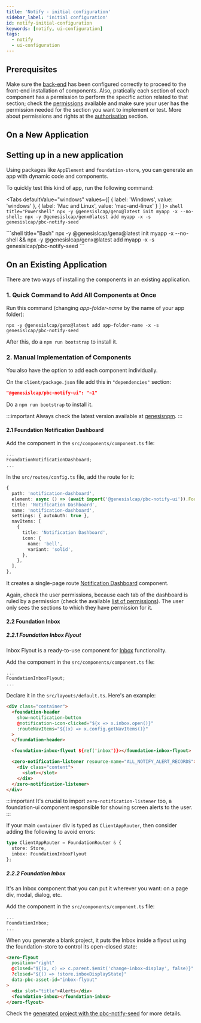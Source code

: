 ---
title: 'Notify - initial configuration'
sidebar_label: 'initial configuration'
id: notify-initial-configuration
keywords: [notify, ui-configuration]
tags:
  - notify
  - ui-configuration
---


## Prerequisites

Make sure the [back-end](../../notifications-server/notify-configuring-runtime) has been configured correctly to proceed to the front-end installation of components. Also, pratically each section of each component has a permission to perform the specific action related to that section; check the [permissions](../notify-permissions) available and make sure your user has the permission needed for the section you want to implement or test. More about permissions and rights at the [authorisation](../../../../server/access-control/authorisation#users-profiles-and-right-codes) section.

## On a New Application

## Setting up in a new application

Using packages like `AppElement` and `foundation-store`, you can generate an app with dynamic code and components.

To quickly test this kind of app, run the following command:

<Tabs
  defaultValue="windows"
  values={[
    { label: 'Windows', value: 'windows' },
    { label: 'Mac and Linux', value: 'mac-and-linux' }
  ]
}>
  <TabItem value="windows">
    ```shell title="Powershell"
    npx -y @genesislcap/genx@latest init myapp -x --no-shell; npx -y @genesislcap/genx@latest add myapp -x -s genesislcap/pbc-notify-seed
    ```
  </TabItem>

  <TabItem value= 'mac-and-linux'>
    ```shell title="Bash"
    npx -y @genesislcap/genx@latest init myapp -x --no-shell && npx -y @genesislcap/genx@latest add myapp -x -s genesislcap/pbc-notify-seed
    ```
  </TabItem>
</Tabs>

## On an Existing Application

There are two ways of installing the components in an existing application.

### 1. Quick Command to Add All Components at Once

Run this command (changing _app-folder-name_ by the name of your app folder):
```shell
npx -y @genesislcap/genx@latest add app-folder-name -x -s genesislcap/pbc-notify-seed
```

After this, do a `npm run bootstrap` to install it.

### 2. Manual Implementation of Components

You also have the option to add each component individually.

On the `client/package.json` file add this in `"dependencies"` section:

```json
"@genesislcap/pbc-notify-ui": "~1"
```

Do a `npm run bootstrap` to install it.

:::important
Always check the latest version available at [genesisnpm](https://www.npmjs.com/~genesisnpm).
:::

#### 2.1 Foundation Notification Dashboard

Add the component in the `src/components/component.ts` file:
```typescript
...
FoundationNotificationDashboard;
...
```

In the `src/routes/config.ts` file, add the route for it:

```typescript
{
  path: 'notification-dashboard',
  element: async () => (await import('@genesislcap/pbc-notify-ui')).FoundationNotificationDashboard,
  title: 'Notification Dashboard',
  name: 'notification-dashboard',
  settings: { autoAuth: true },
  navItems: [
    {
      title: 'Notification Dashboard',
      icon: {
        name: 'bell',
        variant: 'solid',
      },
    },
  ],
},
```

It creates a single-page route [Notification Dashboard](/../../notifications-ui/notify-ui-components#notification-dashboard) component.

Again, check the user permissions, because each tab of the dashboard is ruled by a permission (check the available [list of permissions](../notify-permissions)). The user only sees the sections to which they have permission for it.

#### 2.2 Foundation Inbox

##### 2.2.1 Foundation Inbox Flyout

Inbox Flyout is a ready-to-use component for [Inbox](/../../notifications-ui/notify-ui-components#inbox) functionality.

Add the component in the `src/components/component.ts` file:
```typescript
...
FoundationInboxFlyout;
...
```

Declare it in the `src/layouts/default.ts`. Here's an example:

```html
<div class="container">
  <foundation-header
    show-notification-button
    @notification-icon-clicked="${x => x.inbox.open()}"
    :routeNavItems="${(x) => x.config.getNavItems()}"
  >
  </foundation-header>

  <foundation-inbox-flyout ${ref('inbox')}></foundation-inbox-flyout>

  <zero-notification-listener resource-name="ALL_NOTIFY_ALERT_RECORDS">
    <div class="content">
      <slot></slot>
    </div>
  </zero-notification-listener>
</div>
```

:::important
It's crucial to import ```zero-notification-listener``` too, a foundation-ui component responsible for showing screen alerts to the user.
:::

If your main `container` div is typed as `ClientAppRouter`, then consider adding the following to avoid errors:

```typescript
type ClientAppRouter = FoundationRouter & {
  store: Store,
  inbox: FoundationInboxFlyout
};
```

##### 2.2.2 Foundation Inbox

It's an Inbox component that you can put it wherever you want: on a page div, modal, dialog, etc. 

Add the component in the `src/components/component.ts` file:
```typescript
...
FoundationInbox;
...
```

When you generate a blank project, it puts the Inbox inside a flyout using the foundation-store to control its open-closed state:

```html
<zero-flyout
  position="right"
  @closed="${(x, c) => c.parent.$emit('change-inbox-display', false)}"
  ?closed="${() => !store.inboxDisplayState}"
  data-pbc-asset-id="inbox-flyout"
>
  <div slot="title">Alerts</div>
  <foundation-inbox></foundation-inbox>
</zero-flyout>
```

Check the [generated project with the pbc-notify-seed](#on-a-new-application) for more details.